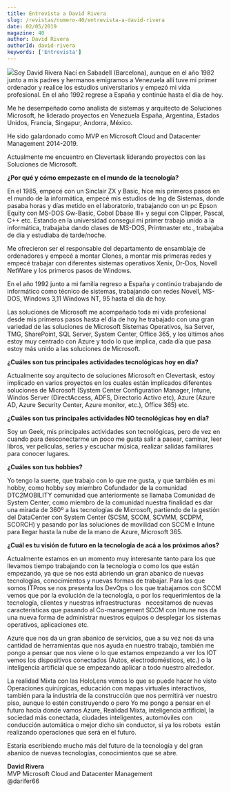 ```yaml
---
title: Entrevista a David Rivera
slug: /revistas/numero-40/entrevista-a-david-rivera
date: 02/05/2019
magazine: 40
author: David Rivera
authorId: david-rivera
keywords: ['Entrevista']
---
```



<ArticleHeader frontmatter={props.pageContext.frontmatter} />



![](/../images/autores/david-rivera.png#author)​Soy David Rivera Nací en Sabadell (Barcelona), aunque en el año 1982 junto a mis padres y hermanos emigramos a Venezuela allí tuve mi primer ordenador y realice los estudios universitarios y empezó mi vida profesional. En el año 1992 regrese a España y continúe hasta el día de hoy.

Me he desempeñado como analista de sistemas y arquitecto de Soluciones Microsoft, he liderado proyectos en Venezuela España, Argentina, Estados Unidos, Francia, Singapur, Andorra, México.

He sido galardonado como MVP en Microsoft Cloud and Datacenter Management 2014-2019.

Actualmente me encuentro en Clevertask liderando proyectos con las Soluciones de Microsoft.

**¿Por qué y cómo empezaste en el mundo de la tecnología?**

En el 1985, empecé con un Sinclair ZX y Basic, hice mis primeros pasos en el mundo de la informática, empecé mis estudios de Ing de Sistemas, donde pasaba horas y días metido en el laboratorio, trabajando con un pc Epson Equity con MS-DOS Gw-Basic, Cobol Dbase III+ y seguí con Clipper, Pascal, C++ etc. Estando en la universidad conseguí mi primer trabajo unido a la informática, trabajaba dando clases de MS-DOS, Printmaster etc., trabajaba de día y estudiaba de tarde/noche.

Me ofrecieron ser el responsable del departamento de ensamblaje de ordenadores y empecé a montar Clones, a montar mis primeras redes y empecé trabajar con diferentes sistemas operativos Xenix, Dr-Dos, Novell NetWare y los primeros pasos de Windows.

En el año 1992 junto a mi familia regreso a España y continúo trabajando de informático como técnico de sistemas, trabajando con redes Novell, MS-DOS, Windows 3,11 Windows NT, 95 hasta el día de hoy.

Las soluciones de Microsoft me acompañado toda mi vida profesional desde mis primeros pasos hasta el día de hoy he trabajado con una gran variedad de las soluciones de Microsoft Sistemas Operativos, Isa Server, TMG, SharePoint, SQL Server, System Center, Office 365, y los últimos años estoy muy centrado con Azure y todo lo que implica, cada día que pasa estoy más unido a las soluciones de Microsoft.​

**¿Cuáles son tus principales actividades tecnológicas hoy en día?**

Actualmente soy arquitecto de soluciones Microsoft en Clevertask, estoy implicado en varios proyectos en los cuales están implicados diferentes soluciones de Microsoft (System Center Configuration Manager, Intune, Windos Server (DirectAccess, ADFS, Directorio Activo etc), Azure (Azure AD, Azure Security Center, Azure monitor, etc.), Office 365) etc.

**¿Cuáles son tus principales actividades NO tecnológicas hoy en día?**

Soy un Geek, mis principales actividades son tecnológicas, pero de vez en cuando para desconectarme un poco me gusta salir a pasear, caminar, leer libros, ver películas, series y escuchar música, realizar salidas familiares para conocer lugares.

**¿Cuáles son tus hobbies?**

Yo tengo la suerte, que trabajo con lo que me gusta, y que también es mi hobby, como hobby soy miembro Cofundador de la comunidad DTC2MOBILITY comunidad que anteriormente se llamaba Comunidad de System Center, como miembro de la comunidad nuestra finalidad es dar una mirada de 360º a las tecnologías de Microsoft, partiendo de la gestión del DataCenter con System Center (SCSM, SCOM, SCVMM, SCDPM, SCORCH) y pasando por las soluciones de movilidad con SCCM e Intune para llegar hasta la nube de la mano de Azure, Microsoft 365.

**¿Cuál es tu visión de futuro en la tecnología de acá a los próximos años?**

Actualmente estamos en un momento muy interesante tanto para los que llevamos tiempo trabajando con la tecnología o como los que están empezando, ya que se nos está abriendo un gran abanico de nuevas tecnologías, conocimientos y nuevas formas de trabajar. Para los que somos ITPros se nos presenta los DevOps o los que trabajamos con SCCM vemos que por la evolución de la tecnología, o por los requerimientos de la tecnología, clientes y nuestras infraestructuras   necesitamos de nuevas características que pasando al Co-management SCCM con Intune nos da una nueva forma de administrar nuestros equipos o desplegar los sistemas operativos, aplicaciones etc.

Azure que nos da un gran abanico de servicios, que a su vez nos da una cantidad de herramientas que nos ayuda en nuestro trabajo, también me pongo a pensar que nos viene o lo que estamos empezando a ver los IOT vemos los dispositivos conectados (Autos, electrodomésticos, etc.) o la inteligencia artificial que se empezando aplicar a todo nuestro alrededor.

La realidad Mixta con las HoloLens vemos lo que se puede hacer he visto Operaciones quirúrgicas, educación con mapas virtuales interactivos, también para la industria de la construcción que nos permitirá ver nuestro piso, aunque lo estén construyendo o pero Yo me pongo a pensar en el futuro hacia donde vamos Azure, Realidad Mixta, inteligencia artificial, la sociedad más conectada, ciudades inteligentes, automóviles con conducción automática o mejor dicho sin conductor, si ya los robots  están realizando operaciones que será en el futuro.

Estaría escribiendo mucho más del futuro de la tecnología y del gran abanico de nuevas tecnologías, conocimientos que se abre.



**David Rivera** <br />
MVP Microsoft Cloud and Datacenter Management <br />
@darifer66